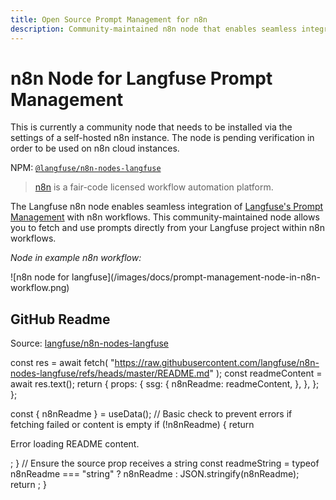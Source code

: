 ```yaml
---
title: Open Source Prompt Management for n8n
description: Community-maintained n8n node that enables seamless integration of Langfuse prompt management capabilities into n8n workflows.
---
```


# n8n Node for Langfuse Prompt Management


<Callout type="info">

This is currently a community node that needs to be installed via the settings of a self-hosted n8n instance. The node is pending verification in order to be used on n8n cloud instances.

NPM: [`@langfuse/n8n-nodes-langfuse`](https://www.npmjs.com/package/@langfuse/n8n-nodes-langfuse)

</Callout>

> [n8n](https://github.com/n8n-io/n8n) is a fair-code licensed workflow automation platform.

The Langfuse n8n node enables seamless integration of [Langfuse's Prompt Management](/docs/prompts/get-started) with n8n workflows. This community-maintained node allows you to fetch and use prompts directly from your Langfuse project within n8n workflows.

_Node in example n8n workflow:_

<Frame border>
  ![n8n node for
  langfuse](/images/docs/prompt-management-node-in-n8n-workflow.png)
</Frame>

## GitHub Readme

Source: [langfuse/n8n-nodes-langfuse](https://github.com/langfuse/n8n-nodes-langfuse)


  const res = await fetch(
    "https://raw.githubusercontent.com/langfuse/n8n-nodes-langfuse/refs/heads/master/README.md"
  );
  const readmeContent = await res.text();
  return {
    props: {
      ssg: {
        n8nReadme: readmeContent,
      },
    },
  };
};

  const { n8nReadme } = useData();
  // Basic check to prevent errors if fetching failed or content is empty
  if (!n8nReadme) {
    return <p>Error loading README content.</p>;
  }
  // Ensure the source prop receives a string
  const readmeString =
    typeof n8nReadme === "string" ? n8nReadme : JSON.stringify(n8nReadme);
  return <Playground source={readmeString} />;
}

<div className="p-6 mt-6 border bg-card rounded-md">
  <N8nNodeReadme />
</div>
